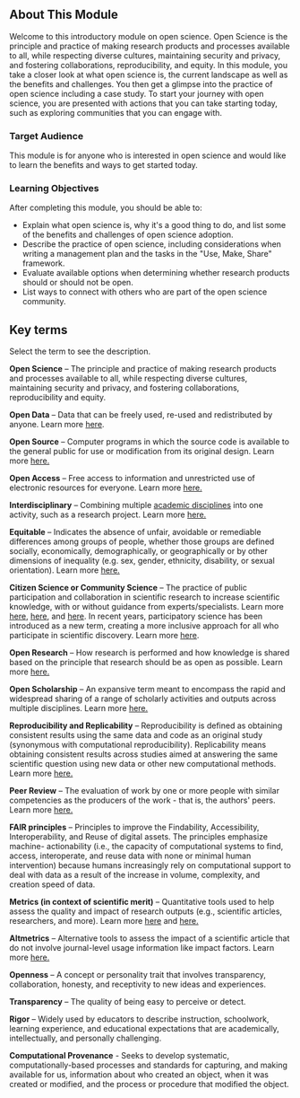 
<Banner title='OS101 Module 1: The Ethos of Open Science' subTitle='Welcome to The Ethos of Open Science' bgImage='./images/banners/Module1.png' bgColor='#d31e60' opacity='0.4'/>

## About This Module

Welcome to this introductory module on open science. Open Science is the principle and practice of making research products and processes available to all, while respecting diverse cultures, maintaining security and privacy, and fostering collaborations, reproducibility, and equity. In this module, you take a closer look at what open science is, the current landscape as well as the benefits and challenges. You then get a glimpse into the practice of open science including a case study. To start your journey with open science, you are presented with actions that you can take starting today, such as exploring communities that you can engage with.

### Target Audience

This module is for anyone who is interested in open science and would like to learn the benefits and ways to get started today.

### Learning Objectives

After completing this module, you should be able to:

- Explain what open science is, why it's a good thing to do, and list some of the benefits and challenges of open science adoption.
- Describe the practice of open science, including considerations when writing a management plan and the tasks in the "Use, Make, Share" framework.
- Evaluate available options when determining whether research products should or should not be open.
- List ways to connect with others who are part of the open science community.

## Key terms

Select the term to see the description.

**Open Science** – The principle and practice of making research products and processes available to all, while respecting diverse cultures, maintaining security and privacy, and fostering collaborations, reproducibility and equity.

**Open Data** – Data that can be freely used, re-used and redistributed by anyone. Learn more [here](https://opendatahandbook.org/guide/en/what-is-open-data/).

**Open Source** – Computer programs in which the source code is available to the general public for use or modification from its original design. Learn more [here.](https://en.wikipedia.org/wiki/Open_source)

**Open Access** – Free access to information and unrestricted use of electronic resources for everyone. Learn more [here.](https://en.unesco.org/open-access/what-open-access)

**Interdisciplinary** – Combining multiple [academic disciplines](https://en.wikipedia.org/wiki/Academic_discipline) into one activity, such as a research project. Learn more [here.](https://en.wikipedia.org/wiki/Interdisciplinarity)

**Equitable** – Indicates the absence of unfair, avoidable or remediable differences among groups of people, whether those groups are defined socially, economically, demographically, or geographically or by other dimensions of inequality (e.g. sex, gender, ethnicity, disability, or sexual orientation). Learn more [here.](https://www.who.int/health-topics/health-equity)

**Citizen Science or Community Science** – The practice of public participation and collaboration in scientific research to increase scientific knowledge, with or without  guidance from experts/specialists. Learn more [here](https://science.nasa.gov/citizen-science/), [here](https://education.nationalgeographic.org/resource/citizen-science-collection/), and [here](https://calacademy.org/Community-science). In recent years, participatory science has been introduced as a new term, creating a more inclusive approach for all who participate in scientific discovery. Learn more [here](https://serc.si.edu/participatory-science).

**Open Research** – How research is performed and how knowledge is shared based on the principle that research should be as open as possible. Learn more [here.](https://www.ukri.org/what-we-do/supporting-healthy-research-and-innovation-culture/open-research/)

**Open Scholarship** – An expansive term meant to encompass the rapid and widespread sharing of a range of scholarly activities and outputs across multiple disciplines. Learn more [here.](https://www.heliosopen.org/about)

**Reproducibility and Replicability** – Reproducibility is defined as obtaining consistent results using the same data and code as an original study (synonymous with computational reproducibility). Replicability means obtaining consistent results across studies aimed at answering the same scientific question using new data or other new computational methods. Learn more [here.](https://www.nationalacademies.org/news/2019/09/reproducibility-and-replicability-in-research)

**Peer Review** – The evaluation of work by one or more people with similar competencies as the producers of the work - that is, the authors' peers. Learn more [here.](https://en.wikipedia.org/wiki/Peer_review)

**FAIR principles** – Principles to improve the Findability, Accessibility, Interoperability, and Reuse of digital assets. The principles emphasize machine- actionability (i.e., the capacity of computational systems to find, access, interoperate, and reuse data with none or minimal human intervention) because humans increasingly rely on computational support to deal with data as a result of the increase in volume, complexity, and creation speed of data.

**Metrics (in context of scientific merit)** – Quantitative tools used to help assess the quality and impact of research outputs (e.g., scientific articles, researchers, and more). Learn more [here](https://www.ncbi.nlm.nih.gov/pmc/articles/PMC8397294/) and [here.](https://editorresources.taylorandfrancis.com/understanding-research-metrics/)

**Altmetrics** – Alternative tools to assess the impact of a scientific article that do not involve journal-level usage information like impact factors.
Learn more [here.](https://www.ncbi.nlm.nih.gov/pmc/articles/PMC3792863/)

**Openness** – A concept or personality trait that involves transparency, collaboration, honesty, and receptivity to new ideas and experiences.

**Transparency** – The quality of being easy to perceive or detect.

**Rigor** – Widely used by educators to describe instruction, schoolwork, learning experience, and educational expectations that are academically, intellectually, and personally challenging.

**Computational Provenance** - Seeks to develop systematic, computationally-based processes and standards for capturing, and making available for us, information about who created an object, when it was created or modified, and the process or procedure that modified the object.
